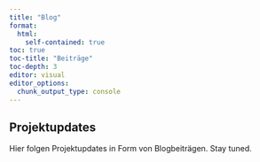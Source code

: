 ---
title: "Blog"
format: 
  html: 
    self-contained: true
toc: true
toc-title: "Beiträge"
toc-depth: 3
editor: visual
editor_options: 
  chunk_output_type: console
---

## Projektupdates

Hier folgen Projektupdates in Form von Blogbeiträgen. Stay tuned.
